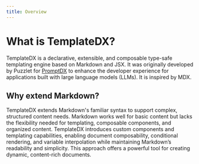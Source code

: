 ```yaml
---
title: Overview
---
```


# What is TemplateDX?

TemplateDX is a declarative, extensible, and composable type-safe templating engine based on Markdown and JSX.
It was originally developed by Puzzlet for [PromptDX](https://github.com/puzzlet-ai/promptdx)
to enhance the developer experience for applications built with large language models (LLMs). It is inspired by MDX.

## Why extend Markdown?

TemplateDX extends Markdown's familiar syntax to support complex, structured content needs. 
Markdown works well for basic content but lacks the flexibility needed for templating, composable components, 
and organized content. TemplateDX introduces custom components and templating capabilities, enabling document composability, 
conditional rendering, and variable interpolation while maintaining Markdown’s readability and simplicity. 
This approach offers a powerful tool for creating dynamic, content-rich documents.